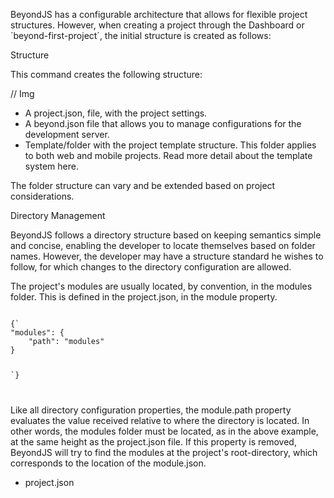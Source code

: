 
<Title>Structure of a project</Title>

BeyondJS has a configurable architecture that allows for flexible project structures. However, when creating a project through the Dashboard or ´beyond-first-project´, the initial structure is created as follows:

<SubTitle>Structure</SubTitle>

This command creates the following structure:

// Img

-   A <Link to="/docs/project/json">project.json</Link>, file, with the project settings.
-   A <Link to="/docs/beyond/json">beyond.json</Link> file that allows you to manage configurations for the development server.
-   Template/folder with the project template structure. This folder applies to both web and mobile projects. Read more detail about the template system <Link to="/docs/basics/template">here.</Link>

The folder structure can vary and be extended based on project considerations.

<SubTitle>Directory Management</SubTitle>

BeyondJS follows a directory structure based on keeping semantics simple and concise, enabling the developer to locate themselves based on folder names. However, the developer may have a structure standard he wishes to follow, for which changes to the directory configuration are allowed.

The project's modules are usually located, by convention, in the modules folder. This is defined in the project.json, in the module property.

<Code>
{`
"modules": {
    "path": "modules"
}

`}

</Code>

Like all directory configuration properties, the module.path property evaluates the value received relative to where the directory is located. In other words, the modules folder must be located, as in the above example, at the same height as the project.json file. If this property is removed, BeyondJS will try to find the modules at the project's root-directory, which corresponds to the location of the module.json.

-   <Link to="/docs/projects/json">project.json</Link>

